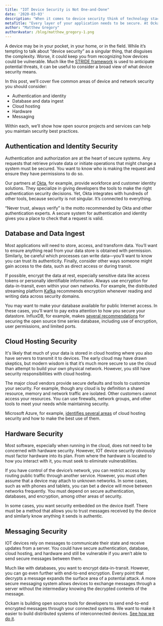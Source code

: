 ```yaml
---
title: "IOT Device Security is Not One-and-Done"
date: '2020-03-03'
description: "When it comes to device security think of technology stacks, not platforms."
metaTitle: "Every layer of your application needs to be secure. At Ockam we suggest that developers think in stacks. Here's how..."
author: "Matthew Gregory"
authorAvatar: /blog/matthew_gregory-1.png
---
```


A device may be in your pocket, in your home, or in the field. While it’s tempting to talk about “device security” as a singular thing, that disguises the complexity. Worse, it could keep you from recognizing how devices could be vulnerable. Much like the [STRIDE framework](https://www.ockam.io/learn/blog/introduction_to_STRIDE_security_model/) is used to anticipate potential threats, it can be useful to consider a broad view of what device security means.

In this post, we’ll cover five common areas of device and network security you should consider:

- Authentication and identity
- Database and data ingest
- Cloud hosting
- Hardware
- Messaging

Within each, we’ll show how open source projects and services can help you maintain security best practices.

## Authentication and Identity Security
Authentication and authorization are at the heart of secure systems. Any requests that retrieve private data or initiate operations that might change a system must be secured. You want to know who is making the request and ensure they have permissions to do so.

Our partners at [Okta](https://www.okta.com/), for example, provide workforce and customer identity solutions. They specialize in giving developers the tools to make the right authentication security decisions. Yet, Okta integrates with hundreds of other tools, because security is not singular. It’s connected to everything.

“Never trust, always verify” is the motto recommended by Okta and other authentication experts. A secure system for authentication and identity gives you a place to check that a request is valid.

## Database and Data Ingest
Most applications will need to store, access, and transform data. You’ll want to ensure anything read from your data store is obtained with permission. Similarly, be careful which processes can write data—you’ll want to know you can trust its authenticity. Finally, consider other ways someone might gain access to the data, such as direct access or during transit.

If possible, encrypt the data at rest, especially sensitive data like access tokens or personally identifiable information. Always use encryption for data-in-transit, even within your own networks. For example, the distributed streaming platform [Kafka](https://kafka.apache.org/) recommends encryption whenever reading and writing data across security domains.

You may want to make your database available for public Internet access. In these cases, you’ll want to pay extra attention to how you secure your datastore. InfluxDB, for example, makes [several recommendations](https://docs.influxdata.com/influxdb/v1.7/administration/security/) for securing the open source time series database, including use of encryption, user permissions, and limited ports.

## Cloud Hosting Security
It's likely that much of your data is stored in cloud hosting where you also have servers to transmit it to devices. The early cloud may have drawn skeptics, but modern wisdom is that it’s much more secure to use the cloud than attempt to build your own physical network. However, you still have security responsibilities with cloud hosting.

The major cloud vendors provide secure defaults and tools to customize your security. For example, though any cloud is by definition a shared resource, memory and network traffic are isolated. Other customers cannot access your resources. You can use firewalls, network groups, and other tools to meet your needs while maintaining security.

Microsoft Azure, for example, [identifies several areas](https://docs.microsoft.com/en-us/azure/security/fundamentals/overview) of cloud hosting security and how to make the best use of them.

## Hardware Security
Most software, especially when running in the cloud, does not need to be concerned with hardware security. However, IOT device security obviously must factor hardware into its plan. From where the hardware is located to how you interact with it, you must seek to eliminate vulnerabilities.

If you have control of the device’s network, you can restrict access by routing public traffic through another service. However, you must often assume that a device may attach to unknown networks. In some cases, such as with phones and tablets, you can bet a device will move between networks frequently. You must depend on secure authentication, databases, and encryption, among other areas of security.

In some cases, you want security embedded on the device itself. There must be a method that allows you to trust messages received by the device and similarly know anything it sends is authentic.

## Messaging Security
IOT devices rely on messages to communicate their state and receive updates from a server. You could have secure authentication, database, cloud hosting, and hardware and still be vulnerable if you aren’t able to send secure messages between them.

Much like with databases, you want to encrypt data-in-transit. However, you can go even further with end-to-end encryption. Every point that decrypts a message expands the surface area of a potential attack. A more secure messaging system allows devices to exchange messages through a server without the intermediary knowing the decrypted contents of the message.

Ockam is building open source tools for developers to send end-to-end encrypted messages through your connected systems. We want to make it easier to build distributed systems of interconnected devices. [See how we do it](https://www.ockam.io/).
